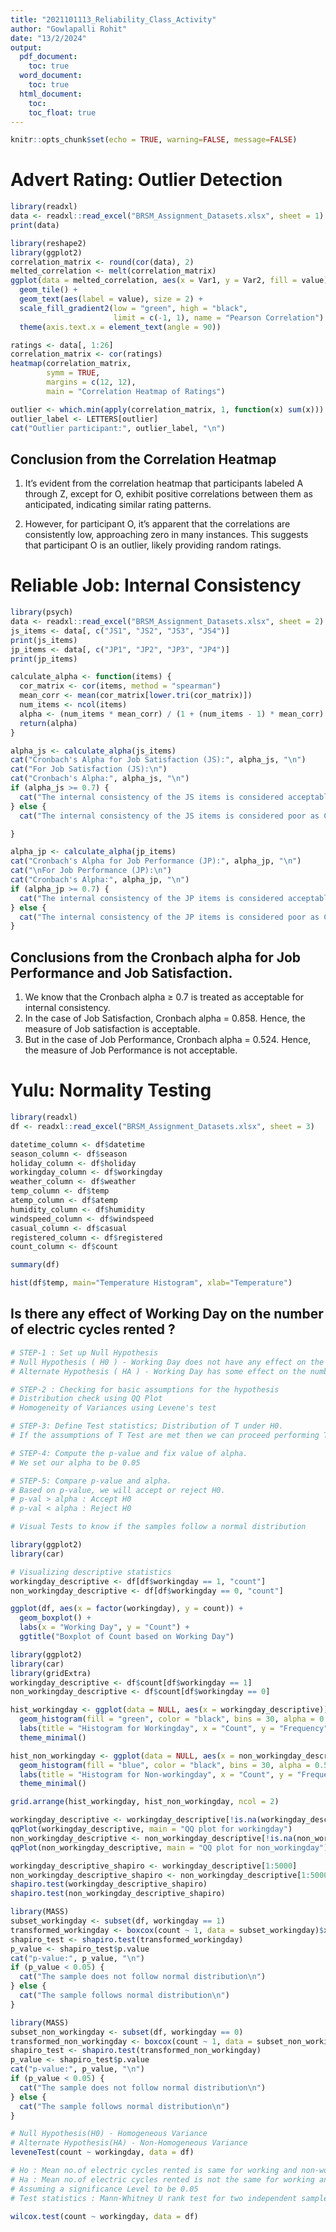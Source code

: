 ```yaml
---
title: "2021101113_Reliability_Class_Activity"
author: "Gowlapalli Rohit"
date: "13/2/2024"
output:
  pdf_document:
    toc: true
  word_document:
    toc: true
  html_document: 
    toc:  
    toc_float: true 
---
```

 
```r
knitr::opts_chunk$set(echo = TRUE, warning=FALSE, message=FALSE)
```

# Advert Rating: Outlier Detection

```r
library(readxl)
data <- readxl::read_excel("BRSM_Assignment_Datasets.xlsx", sheet = 1)
print(data)
```
```r
library(reshape2)
library(ggplot2)
correlation_matrix <- round(cor(data), 2)
melted_correlation <- melt(correlation_matrix)
ggplot(data = melted_correlation, aes(x = Var1, y = Var2, fill = value)) +
  geom_tile() +
  geom_text(aes(label = value), size = 2) +
  scale_fill_gradient2(low = "green", high = "black",
                       limit = c(-1, 1), name = "Pearson Correlation") +
  theme(axis.text.x = element_text(angle = 90))
```

```r
ratings <- data[, 1:26]
correlation_matrix <- cor(ratings)
heatmap(correlation_matrix, 
        symm = TRUE, 
        margins = c(12, 12),
        main = "Correlation Heatmap of Ratings")
```

```r
outlier <- which.min(apply(correlation_matrix, 1, function(x) sum(x)))
outlier_label <- LETTERS[outlier]
cat("Outlier participant:", outlier_label, "\n")
```
## Conclusion from the Correlation Heatmap

1. It's evident from the correlation heatmap that participants labeled A through Z, except for O, exhibit positive correlations between them as anticipated, indicating similar rating patterns.
   
2. However, for participant O, it's apparent that the correlations are consistently low, approaching zero in many instances. This suggests that participant O is an outlier, likely providing random ratings.


# Reliable Job: Internal Consistency

```r
library(psych)
data <- readxl::read_excel("BRSM_Assignment_Datasets.xlsx", sheet = 2)
js_items <- data[, c("JS1", "JS2", "JS3", "JS4")]
print(js_items)
jp_items <- data[, c("JP1", "JP2", "JP3", "JP4")]
print(jp_items)
```

```r
calculate_alpha <- function(items) {
  cor_matrix <- cor(items, method = "spearman")
  mean_corr <- mean(cor_matrix[lower.tri(cor_matrix)])
  num_items <- ncol(items)
  alpha <- (num_items * mean_corr) / (1 + (num_items - 1) * mean_corr)
  return(alpha)
}
```

```r
alpha_js <- calculate_alpha(js_items)
cat("Cronbach's Alpha for Job Satisfaction (JS):", alpha_js, "\n")
cat("For Job Satisfaction (JS):\n")
cat("Cronbach's Alpha:", alpha_js, "\n")
if (alpha_js >= 0.7) {
  cat("The internal consistency of the JS items is considered acceptable as Cronbach's Alpha is above 0.7.\n")
} else {
  cat("The internal consistency of the JS items is considered poor as Cronbach's Alpha is below 0.7.\n")

}
```

```r
alpha_jp <- calculate_alpha(jp_items)
cat("Cronbach's Alpha for Job Performance (JP):", alpha_jp, "\n")
cat("\nFor Job Performance (JP):\n")
cat("Cronbach's Alpha:", alpha_jp, "\n")
if (alpha_jp >= 0.7) {
  cat("The internal consistency of the JP items is considered acceptable as Cronbach's Alpha is above 0.7.\n")
} else {
  cat("The internal consistency of the JP items is considered poor as Cronbach's Alpha is below 0.7.\n")
}

```
## Conclusions from the Cronbach alpha for Job Performance and Job Satisfaction.
1. We know that the Cronbach alpha ≥ 0.7 is treated as acceptable for internal consistency.
2. In the case of Job Satisfaction, Cronbach alpha = 0.858. Hence, the measure of Job satisfaction is acceptable.
3. But in the case of Job Performance, Cronbach alpha = 0.524. Hence, the measure of Job Performance is not acceptable.

# Yulu: Normality Testing
```r
library(readxl)
df <- readxl::read_excel("BRSM_Assignment_Datasets.xlsx", sheet = 3)

datetime_column <- df$datetime
season_column <- df$season
holiday_column <- df$holiday
workingday_column <- df$workingday
weather_column <- df$weather
temp_column <- df$temp
atemp_column <- df$atemp
humidity_column <- df$humidity
windspeed_column <- df$windspeed
casual_column <- df$casual
registered_column <- df$registered
count_column <- df$count

summary(df)

hist(df$temp, main="Temperature Histogram", xlab="Temperature")
```
## Is there any effect of Working Day on the number of electric cycles rented ?
```r
# STEP-1 : Set up Null Hypothesis
# Null Hypothesis ( H0 ) - Working Day does not have any effect on the number of electric cycles rented.
# Alternate Hypothesis ( HA ) - Working Day has some effect on the number of electric cycles rented

# STEP-2 : Checking for basic assumptions for the hypothesis
# Distribution check using QQ Plot
# Homogeneity of Variances using Levene's test

# STEP-3: Define Test statistics; Distribution of T under H0.
# If the assumptions of T Test are met then we can proceed performing T Test for independent samples else we will perform the non-parametric test equivalent to T Test for independent sample i.e., Mann-Whitney U rank test for two independent samples.

# STEP-4: Compute the p-value and fix value of alpha.
# We set our alpha to be 0.05

# STEP-5: Compare p-value and alpha.
# Based on p-value, we will accept or reject H0.
# p-val > alpha : Accept H0
# p-val < alpha : Reject H0

# Visual Tests to know if the samples follow a normal distribution

library(ggplot2)
library(car)

# Visualizing descriptive statistics
workingday_descriptive <- df[df$workingday == 1, "count"]
non_workingday_descriptive <- df[df$workingday == 0, "count"]

ggplot(df, aes(x = factor(workingday), y = count)) +
  geom_boxplot() +
  labs(x = "Working Day", y = "Count") +
  ggtitle("Boxplot of Count based on Working Day")
```

```r
library(ggplot2)
library(car)
library(gridExtra)
workingday_descriptive <- df$count[df$workingday == 1]
non_workingday_descriptive <- df$count[df$workingday == 0]

hist_workingday <- ggplot(data = NULL, aes(x = workingday_descriptive)) +
  geom_histogram(fill = "green", color = "black", bins = 30, alpha = 0.5) +
  labs(title = "Histogram for Workingday", x = "Count", y = "Frequency") +
  theme_minimal()

hist_non_workingday <- ggplot(data = NULL, aes(x = non_workingday_descriptive)) +
  geom_histogram(fill = "blue", color = "black", bins = 30, alpha = 0.5) +
  labs(title = "Histogram for Non-workingday", x = "Count", y = "Frequency") +
  theme_minimal()

grid.arrange(hist_workingday, hist_non_workingday, ncol = 2)
```

```r
workingday_descriptive <- workingday_descriptive[!is.na(workingday_descriptive)]
qqPlot(workingday_descriptive, main = "QQ plot for workingday")
non_workingday_descriptive <- non_workingday_descriptive[!is.na(non_workingday_descriptive)]
qqPlot(non_workingday_descriptive, main = "QQ plot for non_workingday")
```


```r
workingday_descriptive_shapiro <- workingday_descriptive[1:5000]  
non_workingday_descriptive_shapiro <- non_workingday_descriptive[1:5000]
shapiro.test(workingday_descriptive_shapiro)
shapiro.test(non_workingday_descriptive_shapiro)
```
```r
library(MASS)
subset_workingday <- subset(df, workingday == 1)
transformed_workingday <- boxcox(count ~ 1, data = subset_workingday)$x
shapiro_test <- shapiro.test(transformed_workingday)
p_value <- shapiro_test$p.value
cat("p-value:", p_value, "\n")
if (p_value < 0.05) {
  cat("The sample does not follow normal distribution\n")
} else {
  cat("The sample follows normal distribution\n")
}
```


```r
library(MASS)
subset_non_workingday <- subset(df, workingday == 0)
transformed_non_workingday <- boxcox(count ~ 1, data = subset_non_workingday)$x
shapiro_test <- shapiro.test(transformed_non_workingday)
p_value <- shapiro_test$p.value
cat("p-value:", p_value, "\n")
if (p_value < 0.05) {
  cat("The sample does not follow normal distribution\n")
} else {
  cat("The sample follows normal distribution\n")
}
```


```r
# Null Hypothesis(H0) - Homogeneous Variance
# Alternate Hypothesis(HA) - Non-Homogeneous Variance
leveneTest(count ~ workingday, data = df)

# Ho : Mean no.of electric cycles rented is same for working and non-working days
# Ha : Mean no.of electric cycles rented is not the same for working and non-working days
# Assuming a significance Level to be 0.05
# Test statistics : Mann-Whitney U rank test for two independent samples

wilcox.test(count ~ workingday, data = df)
```





